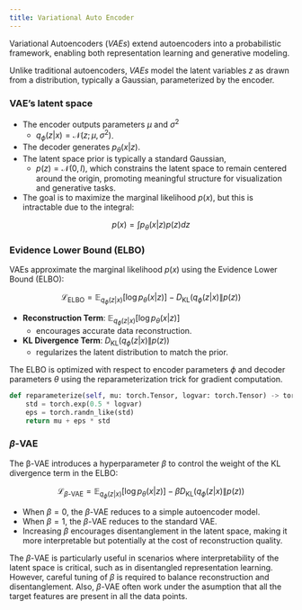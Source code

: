 ```yaml
---
title: Variational Auto Encoder
---
```


Variational Autoencoders (*VAEs*) extend autoencoders into a probabilistic framework, enabling both representation learning and generative modeling. 

Unlike traditional autoencoders, *VAEs* model the latent variables $z$ as drawn from a distribution, typically a Gaussian, parameterized by the encoder.

### VAE's latent space

- The encoder outputs parameters $\mu$ and $\sigma^2$ 
    - $q_\phi(z|x) = \mathcal{N}(z; \mu, \sigma^2)$.
- The decoder generates $p_\theta(x|z)$.
- The latent space prior is typically a standard Gaussian, 
    - $p(z) = \mathcal{N}(0, I)$, which constrains the latent space to remain centered around the origin, promoting meaningful structure for visualization and generative tasks.
- The goal is to maximize the marginal likelihood $p(x)$, but this is intractable due to the integral:

$$ p(x) = \int p_\theta(x|z) p(z) dz $$

### Evidence Lower Bound (ELBO)

VAEs approximate the marginal likelihood $p(x)$ using the Evidence Lower Bound (ELBO):

$$ \mathcal{L}_{\text{ELBO}} = \mathbb{E}_{q_\phi(z|x)} [\log p_\theta(x|z)] - D_{\text{KL}}(q_\phi(z|x) \| p(z)) $$

* **Reconstruction Term**: $\mathbb{E}_{q_\phi(z|x)} [\log p_\theta(x|z)]$ 
    - encourages accurate data reconstruction.
* **KL Divergence Term**: $D_{\text{KL}}(q_\phi(z|x) \| p(z))$ 
    - regularizes the latent distribution to match the prior.

The ELBO is optimized with respect to encoder parameters $\phi$ and decoder parameters $\theta$ using the reparameterization trick for gradient computation. 

```python
def reparameterize(self, mu: torch.Tensor, logvar: torch.Tensor) -> torch.Tensor:
    std = torch.exp(0.5 * logvar)
    eps = torch.randn_like(std)
    return mu + eps * std
```

### $\beta$-VAE

The β-VAE introduces a hyperparameter $\beta$ to control the weight of the KL divergence term in the ELBO:

$$ \mathcal{L}_{\beta\text{-VAE}} = \mathbb{E}_{q_\phi(z|x)} [\log p_\theta(x|z)] - \beta D_{\text{KL}}(q_\phi(z|x) \| p(z)) $$

- When $\beta = 0$, the $\beta$-VAE reduces to a simple autoencoder model.
- When $\beta = 1$, the $\beta$-VAE reduces to the standard VAE.
- Increasing $\beta$ encourages disentanglement in the latent space, making it more interpretable but potentially at the cost of reconstruction quality.

The $\beta$-VAE is particularly useful in scenarios where interpretability of the latent space is critical, such as in disentangled representation learning. However, careful tuning of $\beta$ is required to balance reconstruction and disentanglement. Also, $\beta$-VAE often work under the asumption that all the target features are present in all the data points.

